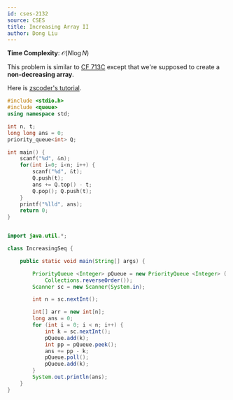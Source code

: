 ```yaml
---
id: cses-2132
source: CSES
title: Increasing Array II
author: Dong Liu
---
```


**Time Complexity**: $\mathcal O(N\log N)$

This problem is similar to
[CF 713C](https://codeforces.com/contest/713/problem/C) except that we're
supposed to create a **non-decreasing array**.

Here is [zscoder's tutorial](https://codeforces.com/blog/entry/47821).

<LanguageSection>

<CPPSection>

```cpp
#include <stdio.h>
#include <queue>
using namespace std;

int n, t;
long long ans = 0;
priority_queue<int> Q;

int main() {
	scanf("%d", &n);
	for(int i=0; i<n; i++) {
		scanf("%d", &t);
		Q.push(t);
		ans += Q.top() - t;
		Q.pop(); Q.push(t);
	}
	printf("%lld", ans);
	return 0;
}
```

</CPPSection>


<JavaSection>


```java

import java.util.*;

class IncreasingSeq {

    public static void main(String[] args) {

        PriorityQueue <Integer> pQueue = new PriorityQueue <Integer> (
            Collections.reverseOrder());
        Scanner sc = new Scanner(System.in);

        int n = sc.nextInt();

        int[] arr = new int[n];
        long ans = 0;
        for (int i = 0; i < n; i++) {
            int k = sc.nextInt();
            pQueue.add(k);
            int pp = pQueue.peek();
            ans += pp - k;
            pQueue.poll();
            pQueue.add(k);
        }
        System.out.println(ans);
    }
}

```


</JavaSection>


</LanguageSection>
